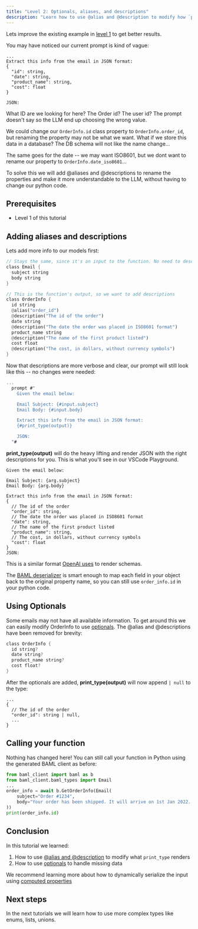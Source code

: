 ```yaml
---
title: "Level 2: Optionals, aliases, and descriptions"
description: "Learn how to use @alias and @description to modify how `print_enum` works."
---
```


Lets improve the existing example in [level 1](./level1) to get better results.

You may have noticed our current prompt is kind of vague:
```
...
Extract this info from the email in JSON format:
{
  "id": string,
  "date": string,
  "product_name": string,
  "cost": float
}

JSON:
```

What ID are we looking for here? The Order id? The user id? The prompt doesn't say so the LLM end up choosing the wrong value.

We could change our `OrderInfo.id` class property to `OrderInfo.order_id`, but renaming the property may not be what we want. What if we store this data in a database? The DB schema will not like the name change...

The same goes for the date -- we may want ISO8601, but we dont want to rename our property to `OrderInfo.date_iso8601`...

To solve this we will add @aliases and @descriptions to rename the properties and make it more understandable to the LLM, without having to change our python code.

## Prerequisites
* Level 1 of this tutorial

## Adding aliases and descriptions

Lets add more info to our models first:

```rust
// Stays the same, since it's an input to the function. No need to describe these fields.
class Email {
  subject string
  body string
}

// This is the function's output, so we want to add descriptions
class OrderInfo {
  id string
  @alias("order_id")
  @description("The id of the order")
  date string
  @description("The date the order was placed in ISO8601 format")
  product_name string
  @description("The name of the first product listed")
  cost float
  @description("The cost, in dollars, without currency symbols")
}
```

Now that descriptions are more verbose and clear, our prompt will still look like this -- no changes were needed:

```rust
...
  prompt #"
    Given the email below:

    Email Subject: {#input.subject}
    Email Body: {#input.body}

    Extract this info from the email in JSON format:
    {#print_type(output)}

    JSON:
  "#
```

**print_type(output)** will do the heavy lifting and render JSON with the right descriptions for you. This is what you'll see in our VSCode Playground.

```text
Given the email below:

Email Subject: {arg.subject}
Email Body: {arg.body}

Extract this info from the email in JSON format:
{
  // The id of the order
  "order_id": string,
  // The date the order was placed in ISO8601 format
  "date": string,
  // The name of the first product listed
  "product_name": string,
  // The cost, in dollars, without currency symbols
  "cost": float
}
JSON:
```
This is a similar format [OpenAI uses](https://raw.githubusercontent.com/spdustin/ChatGPT-AutoExpert/main/_system-prompts/all_tools.md) to render schemas.

The [BAML deserializer](/v3/syntax/prompt_engineering/type-deserializer) is smart enough to map each field in your object back to the original property name, so you can still use `order_info.id` in your python code.

## Using Optionals

Some emails may not have all available information. To get around this we can easily modify OrderInfo to use [optionals](/v3/syntax/type#optional). The @alias and @descriptions have been removed for brevity:

```rust
class OrderInfo {
  id string?
  date string?
  product_name string?
  cost float?
}
```
After the optionals are added, **print_type(output)** will now append `| null` to the type:
```
...
{
  // The id of the order
  "order_id": string | null,
  ...
}

```
## Calling your function
Nothing has changed here! You can still call your function in Python using the generated BAML client as before:

```python
from baml_client import baml as b
from baml_client.baml_types import Email
...
order_info = await b.GetOrderInfo(Email(
    subject="Order #1234",
    body="Your order has been shipped. It will arrive on 1st Jan 2022. Product: iPhone 13. Cost: $999.99"
))
print(order_info.id)
```


## Conclusion
In this tutorial we learned:
1. How to use [@alias and @description](/v3/syntax/prompt_engineering/class#property-attributes) to modify what `print_type` renders
1. How to use [optionals](/v3/syntax/type#optional) to handle missing data

We recommend learning more about how to dynamically serialize the input using [computed properties](/v3/syntax/class#computed-properties)

## Next steps
In the next tutorials we will learn how to use more complex types like enums, lists, unions.